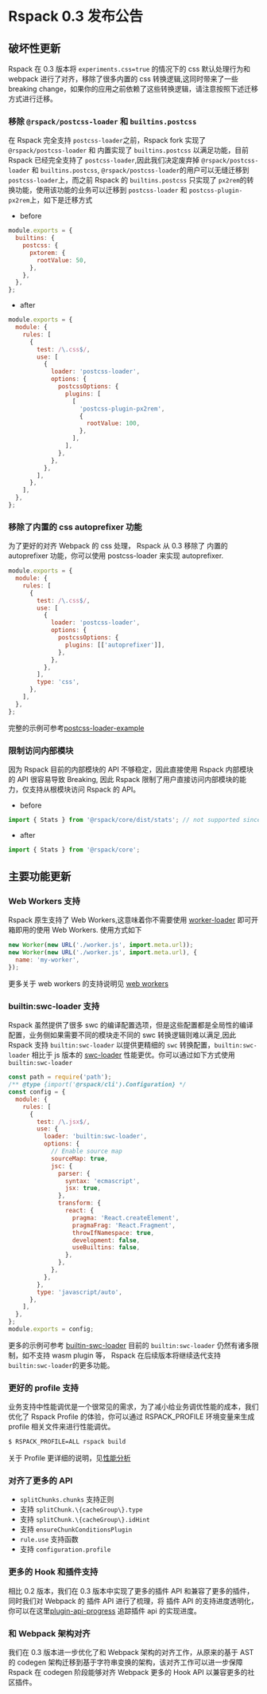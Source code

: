 # Rspack 0.3 发布公告

## 破坏性更新

Rspack 在 0.3 版本将 `experiments.css=true` 的情况下的 css 默认处理行为和 webpack 进行了对齐，移除了很多内置的 css 转换逻辑,这同时带来了一些 breaking change，如果你的应用之前依赖了这些转换逻辑，请注意按照下述迁移方式进行迁移。

### 移除 `@rspack/postcss-loader` 和 `builtins.postcss`

在 Rspack 完全支持 `postcss-loader`之前，Rspack fork 实现了 `@rspack/postcss-loader` 和 内置实现了 `builtins.postcss` 以满足功能，目前 Rspack 已经完全支持了 `postcss-loader`,因此我们决定废弃掉 `@rspack/postcss-loader` 和 `builtins.postcss`, `@rspack/postcss-loader`的用户可以无缝迁移到 `postcss-loader`上，而之前 Rspack 的 `builtins.postcss` 只实现了 `px2rem`的转换功能，使用该功能的业务可以迁移到 `postcss-loader` 和 `postcss-plugin-px2rem`上，如下是迁移方式

- before

```js
module.exports = {
  builtins: {
    postcss: {
      pxtorem: {
        rootValue: 50,
      },
    },
  },
};
```

- after

```js
module.exports = {
  module: {
    rules: [
      {
        test: /\.css$/,
        use: [
          {
            loader: 'postcss-loader',
            options: {
              postcssOptions: {
                plugins: [
                  [
                    'postcss-plugin-px2rem',
                    {
                      rootValue: 100,
                    },
                  ],
                ],
              },
            },
          },
        ],
      },
    ],
  },
};
```

### 移除了内置的 css autoprefixer 功能

为了更好的对齐 Webpack 的 css 处理， Rspack 从 0.3 移除了 内置的 autoprefixer 功能，你可以使用 postcss-loader 来实现 autoprefixer.

```js
module.exports = {
  module: {
    rules: [
      {
        test: /\.css$/,
        use: [
          {
            loader: 'postcss-loader',
            options: {
              postcssOptions: {
                plugins: [['autoprefixer']],
              },
            },
          },
        ],
        type: 'css',
      },
    ],
  },
};
```

完整的示例可参考[postcss-loader-example](https://github.com/web-infra-dev/rspack/tree/main/examples/postcss-loader)

### 限制访问内部模块

因为 Rspack 目前的内部模块的 API 不够稳定，因此直接使用 Rspack 内部模块的 API 很容易导致 Breaking, 因此 Rspack 限制了用户直接访问内部模块的能力，仅支持从根模块访问 Rspack 的 API。

- before

```js
import { Stats } from '@rspack/core/dist/stats'; // not supported since 0.3
```

- after

```js
import { Stats } from '@rspack/core';
```

## 主要功能更新

### Web Workers 支持

Rspack 原生支持了 Web Workers,这意味着你不需要使用 [worker-loader](https://github.com/webpack-contrib/worker-loader) 即可开箱即用的使用 Web Workers. 使用方式如下

```js
new Worker(new URL('./worker.js', import.meta.url));
new Worker(new URL('./worker.js', import.meta.url), {
  name: 'my-worker',
});
```

更多关于 web workers 的支持说明见 [web workers](guide/web-workers)

### builtin:swc-loader 支持

Rspack 虽然提供了很多 swc 的编译配置选项，但是这些配置都是全局性的编译配置，业务侧如果需要不同的模块走不同的 swc 转换逻辑则难以满足,因此 Rspack 支持 `builtin:swc-loader` 以提供更精细的 `swc` 转换配置，`builtin:swc-loader` 相比于 js 版本的 [swc-loader](https://github.com/swc-project/swc-loader) 性能更优。你可以通过如下方式使用 `builtin:swc-loader`

```js
const path = require('path');
/** @type {import('@rspack/cli').Configuration} */
const config = {
  module: {
    rules: [
      {
        test: /\.jsx$/,
        use: {
          loader: 'builtin:swc-loader',
          options: {
            // Enable source map
            sourceMap: true,
            jsc: {
              parser: {
                syntax: 'ecmascript',
                jsx: true,
              },
              transform: {
                react: {
                  pragma: 'React.createElement',
                  pragmaFrag: 'React.Fragment',
                  throwIfNamespace: true,
                  development: false,
                  useBuiltins: false,
                },
              },
            },
          },
        },
        type: 'javascript/auto',
      },
    ],
  },
};
module.exports = config;
```

更多的示例可参考 [builtin-swc-loader](https://github.com/web-infra-dev/rspack/tree/main/examples/builtin-swc-loader)
目前的 `builtin:swc-loader` 仍然有诸多限制，如不支持 wasm plugin 等， Rspack 在后续版本将继续迭代支持 `builtin:swc-loader`的更多功能。

### 更好的 profile 支持

业务支持中性能调优是一个很常见的需求，为了减小给业务调优性能的成本，我们优化了 Rspack Profile 的体验，你可以通过 RSPACK_PROFILE 环境变量来生成 profile 相关文件来进行性能调优。

```sh
$ RSPACK_PROFILE=ALL rspack build
```

关于 Profile 更详细的说明，见[性能分析](/guide/profile)

### 对齐了更多的 API

- `splitChunks.chunks` 支持正则
- 支持 `splitChunk.\{cacheGroup\}.type`
- 支持 `splitChunk.\{cacheGroup\}.idHint`
- 支持 `ensureChunkConditionsPlugin`
- `rule.use` 支持函数
- 支持 `configuration.profile`

### 更多的 Hook 和插件支持

相比 0.2 版本，我们在 0.3 版本中实现了更多的插件 API 和兼容了更多的插件，同时我们对 Webpack 的 插件 API 进行了梳理，将 插件 API 的支持进度透明化，你可以在这里[plugin-api-progress](https://github.com/orgs/web-infra-dev/projects/9/views/1) 追踪插件 api 的实现进度。

### 和 Webpack 架构对齐

我们在 0.3 版本进一步优化了和 Webpack 架构的对齐工作，从原来的基于 AST 的 codegen 架构迁移到基于字符串变换的架构，该对齐工作可以进一步保障 Rspack 在 codegen 阶段能够对齐 Webpack 更多的 Hook API 以兼容更多的社区插件。
